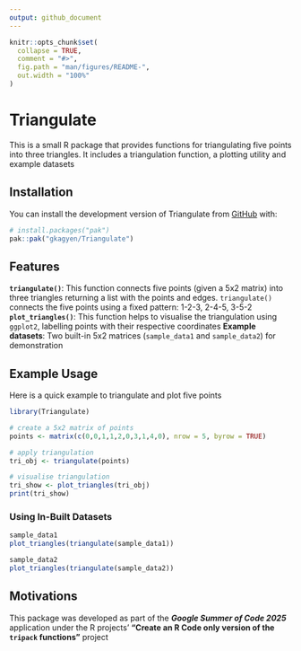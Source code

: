 ```yaml
---
output: github_document
---
```


<!-- README.md is generated from README.Rmd. Please edit that file -->

```r
knitr::opts_chunk$set(
  collapse = TRUE,
  comment = "#>",
  fig.path = "man/figures/README-",
  out.width = "100%"
)
```

# Triangulate

<!-- badges: start -->
<!-- badges: end -->

This is a small R package that provides functions for triangulating five points into three triangles. It includes a triangulation function, a plotting utility and example datasets

## Installation

You can install the development version of Triangulate from [GitHub](https://github.com/) with:

``` r
# install.packages("pak")
pak::pak("gkagyen/Triangulate")
```
## Features
**`triangulate()`**: This function connects five points (given a 5x2 matrix) into three triangles returning a list with the points and edges. `triangulate()` connects the five points using a fixed pattern: 1-2-3, 2-4-5, 3-5-2
**`plot_triangles()`**: This function helps to visualise the triangulation using `ggplot2`, labelling points with their respective coordinates
**Example datasets**: Two built-in 5x2 matrices (`sample_data1` and `sample_data2`) for demonstration

## Example Usage

Here is a quick example to triangulate and plot five points

```r
library(Triangulate)

# create a 5x2 matrix of points
points <- matrix(c(0,0,1,1,2,0,3,1,4,0), nrow = 5, byrow = TRUE)

# apply triangulation
tri_obj <- triangulate(points)

# visualise triangulation
tri_show <- plot_triangles(tri_obj)
print(tri_show)
```

### Using In-Built Datasets
```r
sample_data1
plot_triangles(triangulate(sample_data1))

sample_data2
plot_triangles(triangulate(sample_data2))
```

## Motivations
This package was developed as part of the ***Google Summer of Code 2025*** application under the R projects' **"Create an R Code only version of the `tripack` functions"** project
